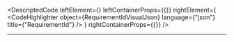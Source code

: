 
<DescriptedCode
  leftElement={<RequirementIdDesc />}
  leftContainerProps={{}}
  rightElement={
    <CodeHighlighter
      object={RequirementIdVisualJson}
      language={"json"}
      title={"RequirementId"}
    />
  }
  rightContainerProps={{}}
/>

---
